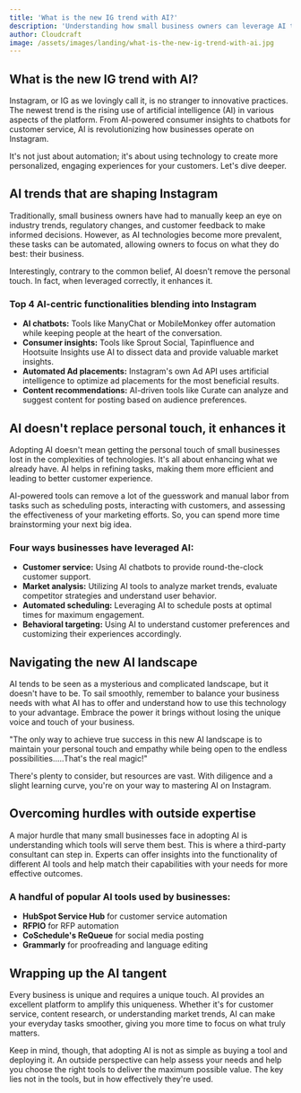 ```yaml
---
title: 'What is the new IG trend with AI?'
description: 'Understanding how small business owners can leverage AI trends in Instagram'
author: Cloudcraft
image: /assets/images/landing/what-is-the-new-ig-trend-with-ai.jpg
---
```


## What is the new IG trend with AI?

Instagram, or IG as we lovingly call it, is no stranger to innovative practices. The newest trend is the rising use of artificial intelligence (AI) in various aspects of the platform. From AI-powered consumer insights to chatbots for customer service, AI is revolutionizing how businesses operate on Instagram.

It's not just about automation; it's about using technology to create more personalized, engaging experiences for your customers. Let's dive deeper.

<ServicesBlurb />

## AI trends that are shaping Instagram

Traditionally, small business owners have had to manually keep an eye on industry trends, regulatory changes, and customer feedback to make informed decisions. However, as AI technologies become more prevalent, these tasks can be automated, allowing owners to focus on what they do best: their business.

Interestingly, contrary to the common belief, AI doesn’t remove the personal touch. In fact, when leveraged correctly, it enhances it.

### Top 4 AI-centric functionalities blending into Instagram

 * **AI chatbots:** Tools like ManyChat or MobileMonkey offer automation while keeping people at the heart of the conversation.
 * **Consumer insights:** Tools like Sprout Social, Tapinfluence and Hootsuite Insights use AI to dissect data and provide valuable market insights.
 * **Automated Ad placements:** Instagram's own Ad API uses artificial intelligence to optimize ad placements for the most beneficial results.
 * **Content recommendations:** AI-driven tools like Curate can analyze and suggest content for posting based on audience preferences.

## AI doesn't replace personal touch, it enhances it

Adopting AI doesn't mean getting the personal touch of small businesses lost in the complexities of technologies. It's all about enhancing what we already have. AI helps in refining tasks, making them more efficient and leading to better customer experience.

AI-powered tools can remove a lot of the guesswork and manual labor from tasks such as scheduling posts, interacting with customers, and assessing the effectiveness of your marketing efforts. So, you can spend more time brainstorming your next big idea.

### Four ways businesses have leveraged AI:

 * **Customer service:** Using AI chatbots to provide round-the-clock customer support.
 * **Market analysis:** Utilizing AI tools to analyze market trends, evaluate competitor strategies and understand user behavior.
 * **Automated scheduling:** Leveraging AI to schedule posts at optimal times for maximum engagement.
 * **Behavioral targeting:** Using AI to understand customer preferences and customizing their experiences accordingly.

<GetStartedBlurb />

## Navigating the new AI landscape

AI tends to be seen as a mysterious and complicated landscape, but it doesn't have to be. To sail smoothly, remember to balance your business needs with what AI has to offer and understand how to use this technology to your advantage. Embrace the power it brings without losing the unique voice and touch of your business.

"The only way to achieve true success in this new AI landscape is to maintain your personal touch and empathy while being open to the endless possibilities.....That's the real magic!" 

There's plenty to consider, but resources are vast. With diligence and a slight learning curve, you're on your way to mastering AI on Instagram.

## Overcoming hurdles with outside expertise

A major hurdle that many small businesses face in adopting AI is understanding which tools will serve them best. This is where a third-party consultant can step in. Experts can offer insights into the functionality of different AI tools and help match their capabilities with your needs for more effective outcomes.

### A handful of popular AI tools used by businesses:

 * **HubSpot Service Hub** for customer service automation
 * **RFPIO** for RFP automation
 * **CoSchedule's ReQueue** for social media posting
 * **Grammarly** for proofreading and language editing

## Wrapping up the AI tangent

Every business is unique and requires a unique touch. AI provides an excellent platform to amplify this uniqueness. Whether it's for customer service, content research, or understanding market trends, AI can make your everyday tasks smoother, giving you more time to focus on what truly matters.

Keep in mind, though, that adopting AI is not as simple as buying a tool and deploying it. An outside perspective can help assess your needs and help you choose the right tools to deliver the maximum possible value. The key lies not in the tools, but in how effectively they're used.